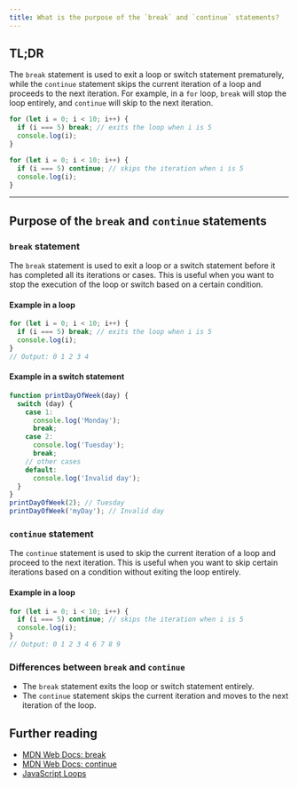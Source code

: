 ```yaml
---
title: What is the purpose of the `break` and `continue` statements?
---
```


## TL;DR

The `break` statement is used to exit a loop or switch statement prematurely, while the `continue` statement skips the current iteration of a loop and proceeds to the next iteration. For example, in a `for` loop, `break` will stop the loop entirely, and `continue` will skip to the next iteration.

```js live
for (let i = 0; i < 10; i++) {
  if (i === 5) break; // exits the loop when i is 5
  console.log(i);
}

for (let i = 0; i < 10; i++) {
  if (i === 5) continue; // skips the iteration when i is 5
  console.log(i);
}
```

---

## Purpose of the `break` and `continue` statements

### `break` statement

The `break` statement is used to exit a loop or a switch statement before it has completed all its iterations or cases. This is useful when you want to stop the execution of the loop or switch based on a certain condition.

#### Example in a loop

```js live
for (let i = 0; i < 10; i++) {
  if (i === 5) break; // exits the loop when i is 5
  console.log(i);
}
// Output: 0 1 2 3 4
```

#### Example in a switch statement

```js live
function printDayOfWeek(day) {
  switch (day) {
    case 1:
      console.log('Monday');
      break;
    case 2:
      console.log('Tuesday');
      break;
    // other cases
    default:
      console.log('Invalid day');
  }
}
printDayOfWeek(2); // Tuesday
printDayOfWeek('myDay'); // Invalid day
```

### `continue` statement

The `continue` statement is used to skip the current iteration of a loop and proceed to the next iteration. This is useful when you want to skip certain iterations based on a condition without exiting the loop entirely.

#### Example in a loop

```js live
for (let i = 0; i < 10; i++) {
  if (i === 5) continue; // skips the iteration when i is 5
  console.log(i);
}
// Output: 0 1 2 3 4 6 7 8 9
```

### Differences between `break` and `continue`

- The `break` statement exits the loop or switch statement entirely.
- The `continue` statement skips the current iteration and moves to the next iteration of the loop.

## Further reading

- [MDN Web Docs: break](https://developer.mozilla.org/en-US/docs/Web/JavaScript/Reference/Statements/break)
- [MDN Web Docs: continue](https://developer.mozilla.org/en-US/docs/Web/JavaScript/Reference/Statements/continue)
- [JavaScript Loops](https://developer.mozilla.org/en-US/docs/Web/JavaScript/Guide/Loops_and_iteration)
